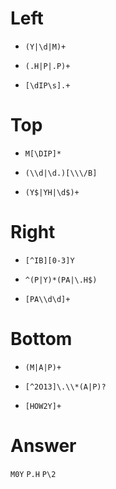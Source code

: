# Left
  
  * `(Y|\d|M)+`
  
  * `(.H|P|.P)+`
  
  * `[\dIP\s].+`
  
# Top

  * `M[\DIP]*`
  
  * `(\\d|\d.)[\\\/B]`
  
  * `(Y$|YH|\d$)+`

# Right

  * `[^IB][0-3]Y`
  
  * `^(P|Y)*(PA|\.H$)`
  
  * `[PA\\d\d]+`
  
# Bottom

  * `(M|A|P)+`
  
  * `[^2O13]\.\\*(A|P)?`  
  
  * `[HOW2Y]+`

# Answer

`M0Y`
`P.H`
`P\2`